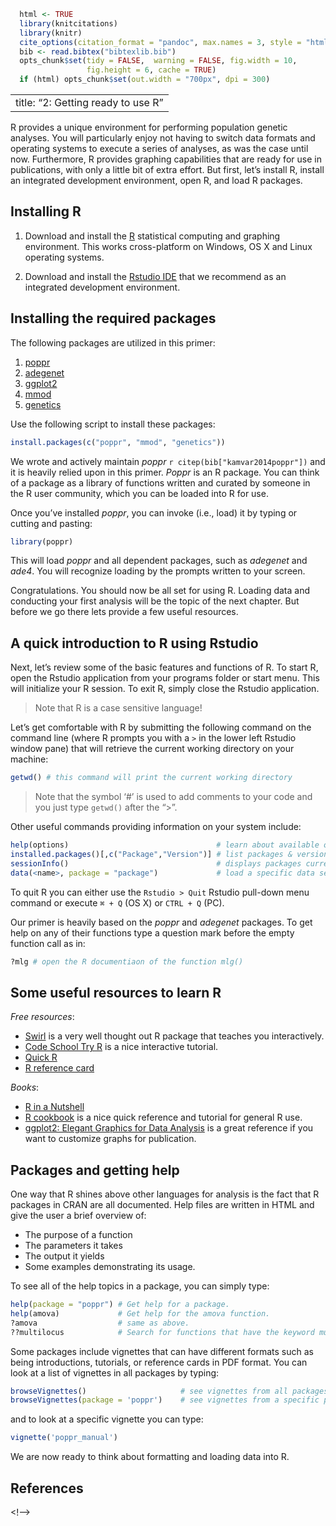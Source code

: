```r
  html <- TRUE
  library(knitcitations)
  library(knitr)
  cite_options(citation_format = "pandoc", max.names = 3, style = "html", hyperlink = "to.doc")
  bib <- read.bibtex("bibtexlib.bib")
  opts_chunk$set(tidy = FALSE,  warning = FALSE, fig.width = 10,
  				 fig.height = 6, cache = TRUE)
  if (html) opts_chunk$set(out.width = "700px", dpi = 300) 
```
---
title: "2: Getting ready to use R"
---

R provides a unique environment for performing population genetic analyses. You will particularly enjoy not having to switch data formats and operating systems to execute a series of analyses, as was the case until now. Furthermore, R provides graphing capabilities that are ready for use in publications, with only a little bit of extra effort. But first, let's install R, install an integrated development environment, open R, and load R packages. 


<!---

## FOR THE SPRING 2014 WORKSHOP

You must have:

1. The latest version of [R](http://www.r-project.org) **(3.1.0)**
2. [Rstudio](http://www.rstudio.com/ide/). Think of this as kind of a GUI for R.
3. The latest development version of *poppr* (1.1.0.99) (see below)


**You must download the development version of poppr** (1.1.0.99). You may do this
in several ways:

### If you do NOT have a C compiler or do not know what it is:
 1. In your R console, run the command to install the dependencies of *poppr*: `install.packages(c("adegenet", "pegas", "vegan", "ggplot2", "phangorn", "ape", "igraph"))`
 2. Download the binaries for Windows [[here]](http://grunwaldlab.cgrb.oregonstate.edu/sites/default/files/u5/poppr_1.1.0.99_24.6.14.zip) or OSX [[here]](http://grunwaldlab.cgrb.oregonstate.edu/sites/default/files/u5/poppr_1.1.0.99_24.6.14.tgz) and install using the `Tools > Install Packages...` menu command. You should see a window like this:

 ![Install Packages Window](screenshots/InstallPackages.png)

 You should make sure to choose the **Package Archive File** option and then indicate where you downloaded the package in the menubar. If you have downloaded it on your desktop, you would type `~/Desktop/poppr_1.1.0.99.tgz` (on OSX).

### If you have a working C compiler on your system

 You may do install *poppr* via the R package *devtools*:

```r
 install.packages("devtools")
 devtools::install_github("grunwaldlab/poppr", ref = "devel")
```
----


---->

Installing R
-----

1. Download and install the [R](http://www.r-project.org) statistical computing and graphing environment. This works cross-platform on Windows, OS X and Linux operating systems.

2. Download and install the [Rstudio IDE](http://www.rstudio.com/ide/) that we recommend as an integrated development environment.


Installing the required packages
----

The following packages are utilized in this primer:

1. [poppr](http://cran.r-project.org/web/packages/poppr/index.html)
2. [adegenet](http://cran.r-project.org/web/packages/adegenet/index.html)
4. [ggplot2](http://cran.r-project.org/web/packages/ggplot2/index.html)
5. [mmod](http://cran.r-project.org/web/packages/mmod/index.html)
3. [genetics](http://cran.r-project.org/web/packages/genetics/index.html)

Use the following script to install these packages:

```r
install.packages(c("poppr", "mmod", "genetics"))
```

We wrote and actively maintain *poppr* `r citep(bib["kamvar2014poppr"])` and it is heavily relied upon in this primer. *Poppr* is an R package. You can think of a package as a library of functions written and curated by someone in the R user community, which you can be loaded into R for use.

Once you've installed *poppr*, you can invoke (i.e., load) it by typing or cutting and pasting:

```r
library(poppr)
```

This will load *poppr* and all dependent packages, such as *adegenet* and *ade4*. You will recognize loading by the prompts written to your screen.

Congratulations. You should now be all set for using R. Loading data and conducting your first analysis will be the topic of the next chapter. But before we go there lets provide a few useful resources.

A quick introduction to R using Rstudio
----

Next, let's review some of the basic features and functions of R. To start R, open the Rstudio application from your programs folder or start menu. This will initialize your R session. To exit R, simply close the Rstudio application. 

> Note that R is a case sensitive language!

Let's get comfortable with R by submitting the following command on the command line (where R prompts you with a `>` in the lower left Rstudio window pane) that will retrieve the current working directory on your machine:

```r
getwd() # this command will print the current working directory
```

> Note that the symbol '#' is used to add comments to your code and you just type `getwd()` after the ">".

Other useful commands providing information on your system include:

```r
help(options)                                 # learn about available options
installed.packages()[,c("Package","Version")] # list packages & versions installed
sessionInfo()								  # displays packages currently loaded
data(<name>, package = "package")             # load a specific data set from a specific package
```

To quit R you can either use the `Rstudio > Quit` Rstudio pull-down menu command or execute `⌘ + Q` (OS X) or `CTRL + Q` (PC). 

Our primer is heavily based on the *poppr* and *adegenet* packages. To get help on any of their functions type a question mark before the empty function call as in:

```r
?mlg # open the R documentiaon of the function mlg()
```


Some useful resources to learn R
-----

*Free resources*:

 - [Swirl](http://swirlstats.com/) is a very well thought out R package that teaches you interactively.
 - [Code School Try R](https://www.codeschool.com/courses/try-r) is a nice interactive tutorial. 
 - [Quick R](http://www.statmethods.net/interface/help.html)
 - [R reference card](http://cran.r-project.org/doc/contrib/Short-refcard.pdf)

*Books*:

 - [R in a Nutshell](http://oreilly.com/catalog/9780596801717) 
 - [R cookbook]() is a nice quick reference and tutorial for general R use.
 - [ggplot2: Elegant Graphics for Data Analysis]() is a great reference if you want to customize graphs for publication. 

Packages and getting help
----

One way that R shines above other languages for analysis is the fact that
R packages in CRAN are all documented. Help files are written in HTML and give
the user a brief overview of:

 - The purpose of a function
 - The parameters it takes
 - The output it yields
 - Some examples demonstrating its usage. 

To see all of the help topics in a package, you can simply type:

```r
help(package = "poppr") # Get help for a package.
help(amova)             # Get help for the amova function.
?amova                  # same as above.
??multilocus            # Search for functions that have the keyword multilocus.
```
Some packages include vignettes that can have different formats such as being introductions, tutorials, or reference cards in PDF format. You can look at a list of vignettes in all packages by typing:

```r
browseVignettes()                     # see vignettes from all packages
browseVignettes(package = 'poppr')    # see vignettes from a specific package.
```

and to look at a specific vignette you can type:

```r
vignette('poppr_manual')
```

We are now ready to think about formatting and loading data into R.

References
----------

<!--->

